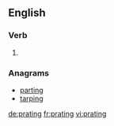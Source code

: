 ==English==

===Verb===
{{head|en}}

# {{present participle of|prate}}

===Anagrams===
* [[parting#English|parting]]
* [[tarping#English|tarping]]

[[de:prating]]
[[fr:prating]]
[[vi:prating]]